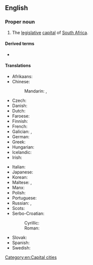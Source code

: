 ==English==
{{wikipedia}}

===Proper noun===
{{en-proper noun}}

# The [[legislative]] [[capital]] of [[South Africa]].

====Derived terms====
* {{l|en|Capetonian}}

====Translations====
{{trans-top|legislative capital of South Africa}}
* Afrikaans: {{t|af|Kaapstad}}
* Chinese:
*: Mandarin: {{t+|cmn|開普敦|sc=Hani}}, {{t+|cmn|开普敦|tr=Kāipǔdūn|sc=Hani}}
* Czech: {{t+|cs|Kapské Město|n}}
* Danish: {{t|da|Cape Town}}
* Dutch: {{t+|nl|Kaapstad|n}}
* Faroese: {{t|fo|Høvdastaður|m}}
* Finnish: {{t+|fi|Kapkaupunki}}
* French: {{t+|fr|Le Cap|m}}
* Galician: {{t+|gl|Cidade do Cabo|f}}, {{t+|gl|Capetón}}
* German: {{t|de|Kapstadt}}
* Greek: {{t|el|Κέηπ Τάουν|n}}
* Hungarian: {{t+|hu|Fokváros}}
* Icelandic: {{t|is|Höfðaborg}}
* Irish: {{t|ga|Baile na Rinne}}
{{trans-mid}}
* Italian: {{t+|it|Città del Capo|f}}
* Japanese: {{t|ja|ケープタウン|tr=Kēputaun}}
* Korean: {{t|ko|케이프타운|tr=Keipeutaun}}
* Maltese: {{t|mt|il-Belt Kapo}}, {{t|mt|Kejp Tawn}}
* Manx: {{t|gv|Balley ny Rheynn|m}}
* Polish: {{t+|pl|Kapsztad|m}}
* Portuguese: {{t+|pt|Cidade do Cabo}}
* Russian: {{t+|ru|Кейпта́ун|m}}, {{t+|ru|Ке́йптаун|m}}
* Scots: {{t|sco|Cape Toun}}
* Serbo-Croatian:
*: Cyrillic: {{t|sh|Кејптаун|m}}
*: Roman: {{t|sh|Kejptaun|m}}
* Slovak: {{t|sk|Kapské Mesto|n}}
* Spanish: {{t+|es|Ciudad del Cabo|f}}
* Swedish: {{t+|sv|Kapstaden}}
{{trans-bottom}}

[[Category:en:Capital cities]]